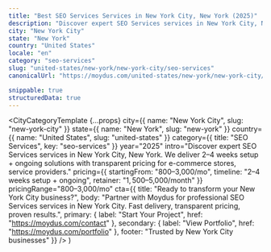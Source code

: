 ```yaml
---
title: "Best SEO Services Services in New York City, New York (2025)"
description: "Discover expert SEO Services services in New York City, New York. 2–4 weeks setup + ongoing delivery, $800–$3,000/mo investment. Local market expertise + modern solutions."
city: "New York City"
state: "New York"
country: "United States"
locale: "en"
category: "seo-services"
slug: "united-states/new-york/new-york-city/seo-services"
canonicalUrl: "https://moydus.com/united-states/new-york/new-york-city/seo-services"

snippable: true
structuredData: true
---
```



  <CityCategoryTemplate
    {...props}
    city={{ name: "New York City", slug: "new-york-city" }}
    state={{ name: "New York", slug: "new-york" }}
    country={{ name: "United States", slug: "united-states" }}
    category={{ title: "SEO Services", key: "seo-services" }}
    year="2025"
    intro="Discover expert SEO Services services in New York City, New York. We deliver 2–4 weeks setup + ongoing solutions with transparent pricing for e-commerce stores, service providers."
    pricing={{
      startingFrom: "$800–$3,000/mo",
      timeline: "2–4 weeks setup + ongoing",
      retainer: "$1,500–$5,000/month"
    }}
    pricingRange="$800–$3,000/mo"
    cta={{
      title: "Ready to transform your New York City business?",
      body: "Partner with Moydus for professional SEO Services services in New York City. Fast delivery, transparent pricing, proven results.",
      primary: { label: "Start Your Project", href: "https://moydus.com/contact" },
      secondary: { label: "View Portfolio", href: "https://moydus.com/portfolio" },
      footer: "Trusted by New York City businesses"
    }}
  />
)

